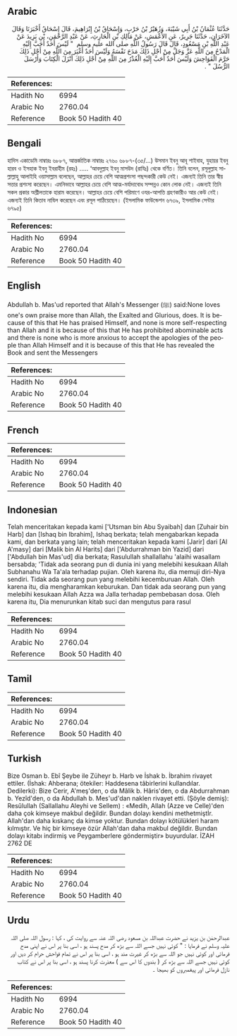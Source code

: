 ## Arabic


<div dir="rtl" lang="ar" style={{fontSize:'larger',backgroundColor:'#f8f9fa',padding:20}}>
حَدَّثَنَا عُثْمَانُ بْنُ أَبِي شَيْبَةَ، وَزُهَيْرُ بْنُ حَرْبٍ، وَإِسْحَاقُ بْنُ إِبْرَاهِيمَ، قَالَ إِسْحَاقُ أَخْبَرَنَا وَقَالَ الآخَرَانِ، حَدَّثَنَا جَرِيرٌ، عَنِ الأَعْمَشِ، عَنْ مَالِكِ بْنِ الْحَارِثِ، عَنْ عَبْدِ الرَّحْمَنِ، بْنِ يَزِيدَ عَنْ عَبْدِ اللَّهِ بْنِ مَسْعُودٍ، قَالَ قَالَ رَسُولُ اللَّهِ صلى الله عليه وسلم ‏ "‏ لَيْسَ أَحَدٌ أَحَبَّ إِلَيْهِ الْمَدْحُ مِنَ اللَّهِ عَزَّ وَجَلَّ مِنْ أَجْلِ ذَلِكَ مَدَحَ نَفْسَهُ وَلَيْسَ أَحَدٌ أَغْيَرَ مِنَ اللَّهِ مِنْ أَجْلِ ذَلِكَ حَرَّمَ الْفَوَاحِشَ وَلَيْسَ أَحَدٌ أَحَبَّ إِلَيْهِ الْعُذْرُ مِنَ اللَّهِ مِنْ أَجْلِ ذَلِكَ أَنْزَلَ الْكِتَابَ وَأَرْسَلَ الرُّسُلَ ‏"‏ ‏.‏
</div>
<div style={{backgroundColor:'#f8f9fa',padding:20, marginBottom: 10}}><table> <thead> <tr> <th>References:</th> <th></th> </tr> </thead> <tbody><tr><td>Hadith No</td><td>6994</td></tr><tr><td>Arabic No</td><td>2760.04</td></tr><tr><td>Reference</td><td>Book 50 Hadith 40</td></tr></tbody></table></div>

## Bengali


<div dir="ltr" lang="bn" style={{fontSize:'larger',backgroundColor:'#f8f9fa',padding:20}}>
হাদিস একাডেমি নাম্বারঃ ৬৮৮৭, আন্তর্জাতিক নাম্বারঃ ২৭৬০ ৬৮৮৭-(৩৫/...) উসমান ইবনু আবূ শাইবাহ, যুহায়র ইবনু হারব ও ইসহাক ইবনু ইবরাহীম (রহঃ) ..... ‘আবদুল্লাহ ইবনু মাসউদ (রাযিঃ) থেকে বর্ণিত। তিনি বলেন, রসূলুল্লাহ সাল্লাল্লাহু আলাইহি ওয়াসাল্লাম বলেছেন, আল্লাহর চেয়ে বেশি আত্মপ্রশংসা পছন্দকারী কেউ নেই। এজন্যই তিনি তার স্বীয় সত্তার প্রশংসা করেছেন। এমনিভাবে আল্লাহর চেয়ে বেশি আত্ম-মর্যাদাবোধ সম্পন্নও কোন লোক নেই। এজন্যই তিনি সকল প্রকার অশ্লীলতাকে হারাম করেছেন। আল্লাহর চেয়ে বেশি পরিমাণে ওযর-আপত্তি গ্রহণকারীও আর কেউ নেই। এজন্যই তিনি কিতাব নাযিল করেছেন এবং রসূল পাঠিয়েছেন। (ইসলামিক ফাউন্ডেশন ৬৭৩৯, ইসলামিক সেন্টার ৬৭৯৫)
</div>
<div style={{backgroundColor:'#f8f9fa',padding:20, marginBottom: 10}}><table> <thead> <tr> <th>References:</th> <th></th> </tr> </thead> <tbody><tr><td>Hadith No</td><td>6994</td></tr><tr><td>Arabic No</td><td>2760.04</td></tr><tr><td>Reference</td><td>Book 50 Hadith 40</td></tr></tbody></table></div>

## English


<div dir="ltr" lang="en" style={{fontSize:'larger',backgroundColor:'#f8f9fa',padding:20}}>
Abdullah b. Mas'ud reported that Allah's Messenger (ﷺ) said:None loves one's own praise more than Allah, the Exalted and Glurious, does. It is because of this that He has praised Himself, and none is more self-respecting than Allah and it is because of this that He has prohibited abominable acts and there is none who is more anxious to accept the apologies of the people than Allah Himself and it is because of this that He has revealed the Book and sent the Messengers
</div>
<div style={{backgroundColor:'#f8f9fa',padding:20, marginBottom: 10}}><table> <thead> <tr> <th>References:</th> <th></th> </tr> </thead> <tbody><tr><td>Hadith No</td><td>6994</td></tr><tr><td>Arabic No</td><td>2760.04</td></tr><tr><td>Reference</td><td>Book 50 Hadith 40</td></tr></tbody></table></div>

## French


<div dir="ltr" lang="fr" style={{fontSize:'larger',backgroundColor:'#f8f9fa',padding:20}}>

</div>
<div style={{backgroundColor:'#f8f9fa',padding:20, marginBottom: 10}}><table> <thead> <tr> <th>References:</th> <th></th> </tr> </thead> <tbody><tr><td>Hadith No</td><td>6994</td></tr><tr><td>Arabic No</td><td>2760.04</td></tr><tr><td>Reference</td><td>Book 50 Hadith 40</td></tr></tbody></table></div>

## Indonesian


<div dir="ltr" lang="id" style={{fontSize:'larger',backgroundColor:'#f8f9fa',padding:20}}>
Telah menceritakan kepada kami ['Utsman bin Abu Syaibah] dan [Zuhair bin Harb] dan [Ishaq bin Ibrahim], Ishaq berkata; telah mengabarkan kepada kami, dan berkata yang lain; telah menceritakan kepada kami [Jarir] dari [Al A'masy] dari [Malik bin Al Harits] dari ['Abdurrahman bin Yazid] dari ['Abdullah bin Mas'ud] dia berkata; Rasulullah shallallahu 'alaihi wasallam bersabda; 'Tidak ada seorang pun di dunia ini yang melebihi kesukaan Allah Subhanahu Wa Ta'ala terhadap pujian. Oleh karena itu, dia memuji diri-Nya sendiri. Tidak ada seorang pun yang melebihi kecemburuan Allah. Oleh karena itu, dia mengharamkan keburukan. Dan tidak ada seorang pun yang melebihi kesukaan Allah Azza wa Jalla terhadap pembebasan dosa. Oleh karena itu, Dia menurunkan kitab suci dan mengutus para rasul
</div>
<div style={{backgroundColor:'#f8f9fa',padding:20, marginBottom: 10}}><table> <thead> <tr> <th>References:</th> <th></th> </tr> </thead> <tbody><tr><td>Hadith No</td><td>6994</td></tr><tr><td>Arabic No</td><td>2760.04</td></tr><tr><td>Reference</td><td>Book 50 Hadith 40</td></tr></tbody></table></div>

## Tamil


<div dir="ltr" lang="ta" style={{fontSize:'larger',backgroundColor:'#f8f9fa',padding:20}}>

</div>
<div style={{backgroundColor:'#f8f9fa',padding:20, marginBottom: 10}}><table> <thead> <tr> <th>References:</th> <th></th> </tr> </thead> <tbody><tr><td>Hadith No</td><td>6994</td></tr><tr><td>Arabic No</td><td>2760.04</td></tr><tr><td>Reference</td><td>Book 50 Hadith 40</td></tr></tbody></table></div>

## Turkish


<div dir="ltr" lang="tr" style={{fontSize:'larger',backgroundColor:'#f8f9fa',padding:20}}>
Bize Osman b. Ebî Şeybe ile Züheyr b. Harb ve İshak b. İbrahim rivayet ettiler. (İshak: Ahberana; ötekiler: Haddesena tâbirlerini kullandılar. Dedilerki): Bize Cerir, A'meş'den, o da Mâlik b. Hâris'den, o da Abdurrahman b. Yezîd'den, o da Abdullah b. Mes'ud'dan naklen rivayet etti. (Şöyle demiş): Resûlullah (Sallallahu Aleyhi ve Sellem) : «Medih, Allah (Azze ve Celle)'den daha çok kimseye makbul değildir. Bundan dolayı kendini methetmiştİr. Allah'dan daha kıskanç da kimse yoktur. Bundan dolayı kötülükleri haram kılmıştır. Ve hiç bir kimseye özür Allah'dan daha makbul değildir. Bundan dolayı kitabı indirmiş ve Peygamberlere göndermiştir» buyurdular. İZAH 2762 DE
</div>
<div style={{backgroundColor:'#f8f9fa',padding:20, marginBottom: 10}}><table> <thead> <tr> <th>References:</th> <th></th> </tr> </thead> <tbody><tr><td>Hadith No</td><td>6994</td></tr><tr><td>Arabic No</td><td>2760.04</td></tr><tr><td>Reference</td><td>Book 50 Hadith 40</td></tr></tbody></table></div>

## Urdu


<div dir="rtl" lang="ur" style={{fontSize:'larger',backgroundColor:'#f8f9fa',padding:20}}>
عبدالرحمٰن بن یزید نے حضرت عبداللہ بن مسعود رضی اللہ عنہ سے روایت کی ، کہا : رسول اللہ صلی اللہ علیہ وسلم نے فرمایا : " کوئی نہیں جسے اللہ سے بڑھ کر مدح پسند ہو ، اسی بنا پر اس نے اپنی مدح فرمائی اور کوئی نہیں جو اللہ سے بڑھ کر غیرت مند ہو ، اسی بنا پر اس نے تمام فواحش حرام کر دیں اور کوئی نہیں جسے اللہ سے بڑھ کر ( بندوں کا اس سے ) معذرت کرنا پسند ہو ، اسی بنا پر اس نے کتاب نازل فرمائی اور پیغمبروں کو بھیجا ۔
</div>
<div style={{backgroundColor:'#f8f9fa',padding:20, marginBottom: 10}}><table> <thead> <tr> <th>References:</th> <th></th> </tr> </thead> <tbody><tr><td>Hadith No</td><td>6994</td></tr><tr><td>Arabic No</td><td>2760.04</td></tr><tr><td>Reference</td><td>Book 50 Hadith 40</td></tr></tbody></table></div>
